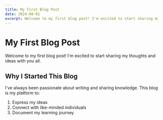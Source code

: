 ```yaml
---
title: My First Blog Post
date: 2024-08-01
excerpt: Welcome to my first blog post! I'm excited to start sharing my thoughts and ideas with you all.
---
```


# My First Blog Post

Welcome to my first blog post! I'm excited to start sharing my thoughts and ideas with you all.

## Why I Started This Blog

I've always been passionate about writing and sharing knowledge. This blog is my platform to:

1. Express my ideas
2. Connect with like-minded individuals
3. Document my learning journey